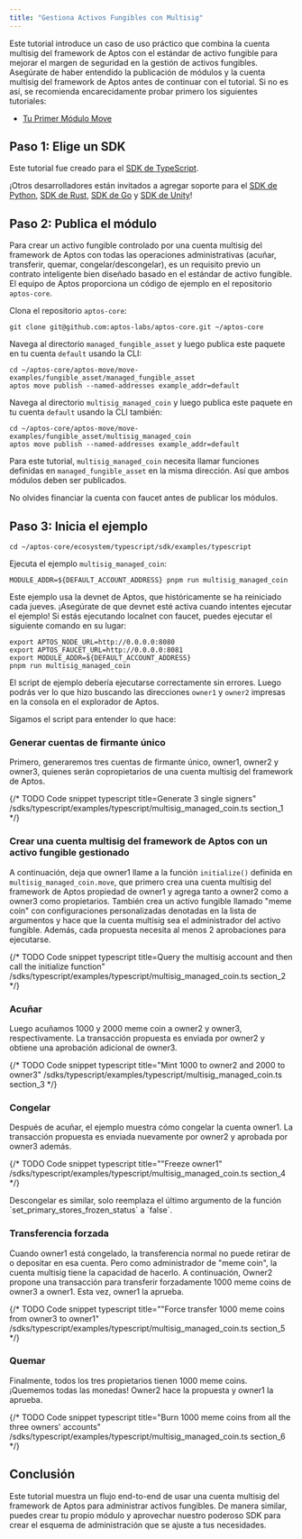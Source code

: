 ```yaml
---
title: "Gestiona Activos Fungibles con Multisig"
---
```



Este tutorial introduce un caso de uso práctico que combina la cuenta multisig del framework de Aptos con el estándar de activo fungible para mejorar el margen de seguridad en la gestión de activos fungibles. Asegúrate de haber entendido la publicación de módulos y la cuenta multisig del framework de Aptos antes de continuar con el tutorial. Si no es así, se recomienda encarecidamente probar primero los siguientes tutoriales:

- [Tu Primer Módulo Move](/es/build/guides/first-move-module)

## Paso 1: Elige un SDK

Este tutorial fue creado para el [SDK de TypeScript](/es/build/sdks/ts-sdk).

¡Otros desarrolladores están invitados a agregar soporte para el [SDK de Python](/es/build/sdks/python-sdk), [SDK de Rust](/es/build/sdks/rust-sdk), [SDK de Go](/es/build/sdks/go-sdk) y [SDK de Unity](/es/build/sdks/unity-sdk)!

## Paso 2: Publica el módulo

Para crear un activo fungible controlado por una cuenta multisig del framework de Aptos con todas las operaciones administrativas (acuñar, transferir, quemar, congelar/descongelar), es un requisito previo un contrato inteligente bien diseñado basado en el estándar de activo fungible. El equipo de Aptos proporciona un código de ejemplo en el repositorio `aptos-core`.

Clona el repositorio `aptos-core`:

```shellscript filename="Terminal"
git clone git@github.com:aptos-labs/aptos-core.git ~/aptos-core
```

Navega al directorio `managed_fungible_asset` y luego publica este paquete en tu cuenta `default` usando la CLI:

```shellscript filename="Terminal"
cd ~/aptos-core/aptos-move/move-examples/fungible_asset/managed_fungible_asset
aptos move publish --named-addresses example_addr=default
```

Navega al directorio `multisig_managed_coin` y luego publica este paquete en tu cuenta `default` usando la CLI también:

```shellscript filename="Terminal"
cd ~/aptos-core/aptos-move/move-examples/fungible_asset/multisig_managed_coin
aptos move publish --named-addresses example_addr=default
```

Para este tutorial, `multisig_managed_coin` necesita llamar funciones definidas en `managed_fungible_asset` en la misma dirección. Así que ambos módulos deben ser publicados.

<Aside type="note">
  No olvides financiar la cuenta con faucet antes de publicar los módulos.
</Aside>

## Paso 3: Inicia el ejemplo

```shellscript filename="Terminal"
cd ~/aptos-core/ecosystem/typescript/sdk/examples/typescript
```

Ejecuta el ejemplo `multisig_managed_coin`:

```shellscript filename="Terminal"
MODULE_ADDR=${DEFAULT_ACCOUNT_ADDRESS} pnpm run multisig_managed_coin
```

<Aside type="note">
  Este ejemplo usa la devnet de Aptos, que históricamente se ha reiniciado cada jueves.
  ¡Asegúrate de que devnet esté activa cuando intentes ejecutar el ejemplo! Si estás ejecutando localnet con faucet, puedes ejecutar el siguiente comando en su lugar:

  ```shellscript filename="Terminal"
  export APTOS_NODE_URL=http://0.0.0.0:8080
  export APTOS_FAUCET_URL=http://0.0.0.0:8081
  export MODULE_ADDR=${DEFAULT_ACCOUNT_ADDRESS}
  pnpm run multisig_managed_coin
  ```
</Aside>

El script de ejemplo debería ejecutarse correctamente sin errores. Luego podrás ver lo que hizo buscando las direcciones `owner1` y `owner2` impresas en la consola en el explorador de Aptos.

Sigamos el script para entender lo que hace:

### Generar cuentas de firmante único

Primero, generaremos tres cuentas de firmante único, owner1, owner2 y owner3, quienes serán copropietarios de una cuenta multisig del framework de Aptos.

{/* TODO Code snippet
  typescript title=Generate 3 single signers"
  /sdks/typescript/examples/typescript/multisig_managed_coin.ts
  section_1
  */}

### Crear una cuenta multisig del framework de Aptos con un activo fungible gestionado

A continuación, deja que owner1 llame a la función `initialize()` definida en `multisig_managed_coin.move`, que primero crea una cuenta multisig del framework de Aptos propiedad de owner1 y agrega tanto a owner2 como a owner3 como propietarios. También crea un activo fungible llamado "meme coin" con configuraciones personalizadas denotadas en la lista de argumentos y hace que la cuenta multisig sea el administrador del activo fungible. Además, cada propuesta necesita al menos 2 aprobaciones para ejecutarse.

{/* TODO Code snippet
  typescript title=Query the multisig account and then call the initialize function"
  /sdks/typescript/examples/typescript/multisig_managed_coin.ts
  section_2
  */}

### Acuñar

Luego acuñamos 1000 y 2000 meme coin a owner2 y owner3, respectivamente. La transacción propuesta es enviada por owner2 y obtiene una aprobación adicional de owner3.

{/* TODO Code snippet
  typescript title="Mint 1000 to owner2 and 2000 to owner3"
  /sdks/typescript/examples/typescript/multisig_managed_coin.ts
  section_3
  */}

### Congelar

Después de acuñar, el ejemplo muestra cómo congelar la cuenta owner1. La transacción propuesta es enviada nuevamente por owner2 y aprobada por owner3 además.

{/* TODO Code snippet
  typescript title=""Freeze owner1"
  /sdks/typescript/examples/typescript/multisig_managed_coin.ts
  section_4
  */}

<Aside type="note">
  Descongelar es similar, solo reemplaza el último argumento de la función `set_primary_stores_frozen_status` a `false`.
</Aside>

### Transferencia forzada

Cuando owner1 está congelado, la transferencia normal no puede retirar de o depositar en esa cuenta. Pero como administrador de "meme coin", la cuenta multisig tiene la capacidad de hacerlo.
A continuación, Owner2 propone una transacción para transferir forzadamente 1000 meme coins de owner3 a owner1. Esta vez, owner1 la aprueba.

{/* TODO Code snippet
  typescript title=""Force transfer 1000 meme coins from owner3 to owner1"
  /sdks/typescript/examples/typescript/multisig_managed_coin.ts
  section_5
  */}

### Quemar

Finalmente, todos los tres propietarios tienen 1000 meme coins. ¡Quememos todas las monedas! Owner2 hace la propuesta y owner1 la aprueba.

{/* TODO Code snippet
  typescript title="Burn 1000 meme coins from all the three owners' accounts"
  /sdks/typescript/examples/typescript/multisig_managed_coin.ts
  section_6
  */}

## Conclusión

Este tutorial muestra un flujo end-to-end de usar una cuenta multisig del framework de Aptos para administrar activos fungibles. De manera similar, puedes crear tu propio módulo y aprovechar nuestro poderoso SDK para crear el esquema de administración que se ajuste a tus necesidades.
